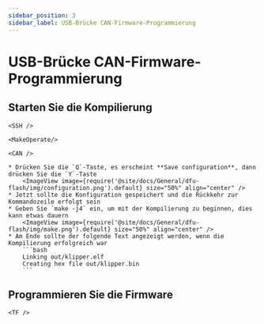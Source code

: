 ```yaml
---
sidebar_position: 3
sidebar_label: USB-Brücke CAN-Firmware-Programmierung
---
```




# USB-Brücke CAN-Firmware-Programmierung

## Starten Sie die Kompilierung

    <SSH />

    <MakeOperate/>

    <CAN />

    * Drücken Sie die `Q`-Taste, es erscheint **Save configuration**, dann drücken Sie die `Y`-Taste
        <ImageView image={require('@site/docs/General/dfu-flash/img/configuration.png').default} size="50%" align="center" />
    * Jetzt sollte die Konfiguration gespeichert und die Rückkehr zur Kommandozeile erfolgt sein
    * Geben Sie `make -j4` ein, um mit der Kompilierung zu beginnen, dies kann etwas dauern
        <ImageView image={require('@site/docs/General/dfu-flash/img/make.png').default} size="50%" align="center" />
    * Am Ende sollte der folgende Text angezeigt werden, wenn die Kompilierung erfolgreich war
        ```bash
        Linking out/klipper.elf
        Creating hex file out/klipper.bin
        ```

## Programmieren Sie die Firmware


    <TF />